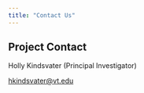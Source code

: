 ```yaml
---
title: "Contact Us"
---
```


## Project Contact  {#contact}

Holly Kindsvater (Principal Investigator)

[hkindsvater\@vt.edu](mailto:hkindsvater@vt.edu)
